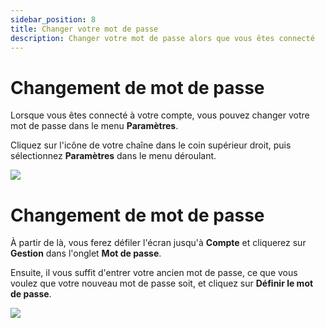 ---
sidebar_position: 8
title: Changer votre mot de passe
description: Changer votre mot de passe alors que vous êtes connecté
---

# Changement de mot de passe

Lorsque vous êtes connecté à votre compte, vous pouvez changer votre mot de passe dans le menu **Paramètres**. 

Cliquez sur l'icône de votre chaîne dans le coin supérieur droit, puis sélectionnez **Paramètres** dans le menu déroulant.

![](/img/fr/Changementdemotdepasse01.png)

# Changement de mot de passe
À partir de là, vous ferez défiler l'écran jusqu'à **Compte** et cliquerez sur **Gestion** dans l'onglet **Mot de passe**.

Ensuite, il vous suffit d'entrer votre ancien mot de passe, ce que vous voulez que votre nouveau mot de passe soit, et cliquez sur **Définir le mot de passe**.

![](/img/fr/Changementdemotdepasse02.png)
